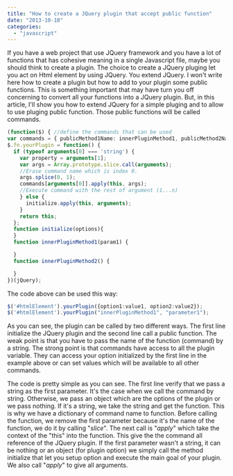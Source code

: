 ```yaml
---
title: "How to create a JQuery plugin that accept public function"
date: "2013-10-18"
categories: 
  - "javascript"
---
```


If you have a web project that use JQuery framework and you have a lot of functions that has cohesive meaning in a single Javascript file, maybe you should think to create a plugin. The choice to create a JQuery pluging let you act on Html element by using JQuery. You extend JQuery. I won't write here how to create a plugin but how to add to your plugin some public functions. This is something important that may have turn you off concerning to convert all your functions into a JQuery plugin. But, in this article, I'll show you how to extend JQuery for a simple pluging and to allow to use pluging public function. Those public functions will be called commands.

```typescript
(function($) { //define the commands that can be used 
var commands = { publicMethod1Name: innerPluginMethod1, publicMethod2Name: innerPluginMethod2 }; 
$.fn.yourPlugin = function() { 
  if (typeof arguments[0] === 'string') { 
    var property = arguments[1]; 
    var args = Array.prototype.slice.call(arguments); 
    //Erase command name which is index 0. 
    args.splice(0, 1); 
    commands[arguments[0]].apply(this, args); 
    //Execute command with the rest of argument (1...n) 
    } else { 
      initialize.apply(this, arguments); 
    } 
    return this; 
  }; 
  function initialize(options){
  } 
  function innerPluginMethod1(param1) {

  } 
  function innerPluginMethod2() {

  } 
})(jQuery); 
``` 


The code above can be used this way:

```typescript
$('#htmlElement').yourPlugin({option1:value1, option2:value2}); 
$('#htmlElement').yourPlugin("innerPluginMethod1", "parameter1"); 
``` 


As you can see, the plugin can be called by two different ways. The first line initialize the JQuery plugin and the second line call a public function. The weak point is that you have to pass the name of the function (command) by a string. The strong point is that commands have access to all the plugin variable. They can access your option initialized by the first line in the example above or can set values which will be available to all other commands.

The code is pretty simple as you can see. The first line verify that we pass a string as the first parameter. It's the case when we call the command by string. Otherwise, we pass an object which are the options of the plugin or we pass nothing. If it's a string, we take the string and get the function. This is why we have a dictionary of command name to function. Before calling the function, we remove the first parameter because it's the name of the function, we do it by calling "_slice_". The next call is "_apply_" which take the context of the "this" into the function. This give the the command all reference of the JQuery plugin. If the first parameter wasn't a string, it can be nothing or an object (for plugin option) we simply call the method initialize that let you setup option and execute the main goal of your plugin. We also call "_apply_" to give all arguments.
